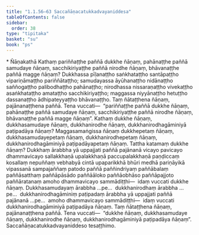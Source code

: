 ```yaml
---
title: "1.1.56–63 Saccañāṇacatukkadvayaniddesa"
tableOfContents: false
sidebar:
  order: 38
type: "tipitaka"
basket: "su"
book: "ps"
---
```



<DynamicBreadcrumb />

<Paragraph type="center" book="ps">
* Ñāṇakathā
</Paragraph>


<Division number="108" book="ps">

<Paragraph number="640" book="ps">
Kathaṃ pariññaṭṭhe paññā <Emphasis>dukkhe ñāṇaṃ</Emphasis>, pahānaṭṭhe paññā <Emphasis>samudaye ñāṇaṃ</Emphasis>, sacchikiriyaṭṭhe paññā <Emphasis>nirodhe ñāṇaṃ</Emphasis>, bhāvanaṭṭhe paññā <Emphasis>magge ñāṇaṃ</Emphasis>? Dukkhassa pīḷanaṭṭho saṅkhataṭṭho santāpaṭṭho vipariṇāmaṭṭho pariññātaṭṭho; samudayassa āyūhanaṭṭho nidānaṭṭho saññogaṭṭho palibodhaṭṭho pahānaṭṭho; nirodhassa nissaraṇaṭṭho vivekaṭṭho asaṅkhataṭṭho amataṭṭho sacchikiriyaṭṭho; maggassa niyyānaṭṭho hetuṭṭho dassanaṭṭho ādhipateyyaṭṭho bhāvanaṭṭho. Taṃ ñātaṭṭhena ñāṇaṃ, pajānanaṭṭhena paññā. Tena vuccati—  “pariññaṭṭhe paññā dukkhe ñāṇaṃ, pahānaṭṭhe paññā samudaye ñāṇaṃ, sacchikiriyaṭṭhe paññā nirodhe ñāṇaṃ, bhāvanaṭṭhe paññā magge ñāṇaṃ”.
</Paragraph>

</Division>
<Division number="109" book="ps">

<Paragraph number="641" book="ps">
Kathaṃ <Emphasis>dukkhe ñāṇaṃ, dukkhasamudaye ñāṇaṃ, dukkhanirodhe ñāṇaṃ, dukkhanirodhagāminiyā paṭipadāya ñāṇaṃ</Emphasis>? Maggasamaṅgissa ñāṇaṃ dukkhepetaṃ ñāṇaṃ, dukkhasamudayepetaṃ ñāṇaṃ, dukkhanirodhepetaṃ ñāṇaṃ, dukkhanirodhagāminiyā paṭipadāyapetaṃ ñāṇaṃ.
</Paragraph>

<Paragraph number="642" book="ps">
Tattha katamaṃ dukkhe ñāṇaṃ? Dukkhaṃ ārabbha yā uppajjati paññā pajānanā vicayo pavicayo dhammavicayo sallakkhaṇā upalakkhaṇā paccupalakkhaṇā paṇḍiccaṃ kosallaṃ nepuññaṃ vebhabyā cintā upaparikkhā bhūri medhā pariṇāyikā vipassanā sampajaññaṃ patodo paññā paññindriyaṃ paññābalaṃ paññāsatthaṃ paññāpāsādo paññāāloko paññāobhāso paññāpajjoto paññāratanaṃ amoho dhammavicayo sammādiṭṭhi—  idaṃ vuccati dukkhe ñāṇaṃ. Dukkhasamudayaṃ ārabbha …pe…  dukkhanirodhaṃ ārabbha …pe…  dukkhanirodhagāminiṃ paṭipadaṃ ārabbha yā uppajjati paññā pajānanā …pe…  amoho dhammavicayo sammādiṭṭhi—  idaṃ vuccati dukkhanirodhagāminiyā paṭipadāya ñāṇaṃ. Taṃ ñātaṭṭhena ñāṇaṃ, pajānanaṭṭhena paññā. Tena vuccati—  “dukkhe ñāṇaṃ, dukkhasamudaye ñāṇaṃ, dukkhanirodhe ñāṇaṃ, dukkhanirodhagāminiyā paṭipadāya ñāṇaṃ”.

</Paragraph>
</Division>

<Paragraph number="643" type="center" book="ps">
Saccañāṇacatukkadvayaniddeso tesaṭṭhimo.
</Paragraph>